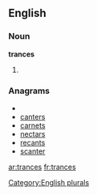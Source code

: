 ==English==

===Noun===
'''trances'''

# {{plural of|[[trance]]}}

===Anagrams===
* {{alphagram|acenrst}}
* [[canters#English|canters]]
* [[carnets#English|carnets]]
* [[nectars#English|nectars]]
* [[recants#English|recants]]
* [[scanter#English|scanter]]

[[Category:English plurals]]

[[ar:trances]]
[[fr:trances]]